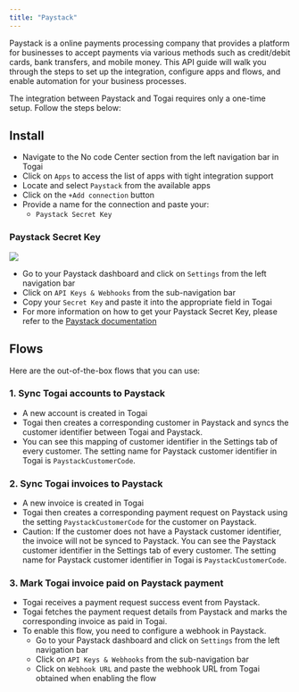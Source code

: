 ```yaml
---
title: "Paystack"
---
```


Paystack is a online payments processing company that provides a platform for businesses to accept payments via various methods such as credit/debit cards, bank transfers, and mobile money. This API guide will walk you through the steps to set up the integration, configure apps and flows, and enable automation for your business processes.

The integration between Paystack and Togai requires only a one-time setup. Follow the steps below:

## Install
* Navigate to the No code Center section from the left navigation bar in Togai  
* Click on `Apps` to access the list of apps with tight integration support  
* Locate and select `Paystack` from the available apps  
* Click on the `+Add connection` button  
* Provide a name for the connection and paste your:
    * `Paystack Secret Key`

### Paystack Secret Key
![](/docs/integrations/images/paystack-secret-key.png)

* Go to your Paystack dashboard and click on `Settings` from the left navigation bar
* Click on `API Keys & Webhooks` from the sub-navigation bar
* Copy your `Secret Key` and paste it into the appropriate field in Togai 
* For more information on how to get your Paystack Secret Key, please refer to the [Paystack documentation](https://support.paystack.com/hc/en-us/articles/360011508199-How-do-I-generate-new-API-keys-#:~:text=On%20your%20Dashboard%2C%20go%20to,'Generate%20new%20secret%20key'.)

## Flows
Here are the out-of-the-box flows that you can use: 

### 1. Sync Togai accounts to Paystack
* A new account is created in Togai
* Togai then creates a corresponding customer in Paystack and syncs the customer identifier between Togai and Paystack.
* You can see this mapping of customer identifier in the Settings tab of every customer. The setting name for Paystack customer identifier in Togai is `PaystackCustomerCode`.

### 2. Sync Togai invoices to Paystack
* A new invoice is created in Togai
* Togai then creates a corresponding payment request on Paystack using the setting `PaystackCustomerCode` for the customer on Paystack.
* Caution: If the customer does not have a Paystack customer identifier, the invoice will not be synced to Paystack. You can see the Paystack customer identifier in the Settings tab of every customer. The setting name for Paystack customer identifier in Togai is `PaystackCustomerCode`.

### 3. Mark Togai invoice paid on Paystack payment
* Togai receives a payment request success event from Paystack.
* Togai fetches the payment request details from Paystack and marks the corresponding invoice as paid in Togai.
* To enable this flow, you need to configure a webhook in Paystack.
    * Go to your Paystack dashboard and click on `Settings` from the left navigation bar
    * Click on `API Keys & Webhooks` from the sub-navigation bar
    * Click on `Webhook URL` and paste the webhook URL from Togai obtained when enabling the flow
